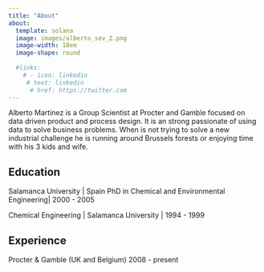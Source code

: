 ```yaml
---
title: "About"
about:
  template: solana
  image: images/alberto_sev_2.png
  image-width: 18em
  image-shape: round
  
  #links:
    # - icon: linkedin
     # text: linkedin
      # href: https://twitter.com
---
```


Alberto Martinez is a Group Scientist at Procter and Gamble focused on data driven product and process design. It is an strong passionate of using data to solve business problems. When is not trying to solve a new industrial challenge he is running around Brussels forests or enjoying time with his 3 kids and wife.

## Education

Salamanca University \| Spain PhD in Chemical and Environmental Engineering\| 2000 - 2005

Chemical Engineering \| Salamanca University \| 1994 - 1999

## Experience

Procter & Gamble (UK and Belgium) 2008 - present

## 
